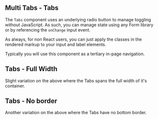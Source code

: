 
<Meta of={TabsStories} />

## Multi Tabs - Tabs

The `Tabs` component uses an underlying radio button to manage toggling without JavaScript. As such, you can manage state using any Form library or by referencing the `onChange` input event.

As always, for non React users, you can just apply the classes in the rendered markup to your input and label elements.

Typically you will use this component as a tertiary in-page navigation.

<Canvas of={TabsStories.BasicUsage} />

<RenderHtmlMarkup of={TabsStories.BasicUsage} />

## Tabs - Full Width

Slight variation on the above where the Tabs spans the full width of it's container.

<Canvas of={TabsStories.FullWidth} />

<RenderHtmlMarkup of={TabsStories.FullWidth} />

## Tabs - No border

Another variation on the above where the Tabs have no bottom border.

<Canvas of={TabsStories.NoBorder} />

<RenderHtmlMarkup of={TabsStories.NoBorder} />
